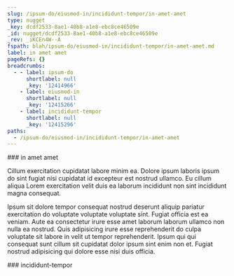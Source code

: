 ```yaml
---
slug: /ipsum-do/eiusmod-in/incididunt-tempor/in-amet-amet
type: nugget
_key: dcdf2533-8ae1-40b8-a1e8-ebc8ce46509e
_id: nugget/dcdf2533-8ae1-40b8-a1e8-ebc8ce46509e
_rev: _iKCEn4W--A
fspath: blah/ipsum-do/eiusmod-in/incididunt-tempor/in-amet-amet.md
label: in amet amet
pageRefs: {}
breadcrumbs:
  - - label: ipsum-do
      shortlabel: null
      _key: '12414966'
    - label: eiusmod-in
      shortlabel: null
      _key: '12415266'
    - label: incididunt-tempor
      shortlabel: null
      _key: '12415296'
paths:
  - /ipsum-do/eiusmod-in/incididunt-tempor/in-amet-amet
---
```


<NuggetArea>
<Nugget slug="/ipsum-do/eiusmod-in/incididunt-tempor/in-amet-amet" type="nugget" _key="dcdf2533-8ae1-40b8-a1e8-ebc8ce46509e" _id="nugget/dcdf2533-8ae1-40b8-a1e8-ebc8ce46509e" _rev="_iKCEn4W--A" fspath="blah/ipsum-do/eiusmod-in/incididunt-tempor/in-amet-amet.md" label="in amet amet" paths="/ipsum-do/eiusmod-in/incididunt-tempor/in-amet-amet">
<NuggetBody>
### in amet amet

Cillum exercitation cupidatat labore minim ea. Dolore ipsum laboris ipsum do sint fugiat nisi cupidatat id excepteur est nostrud ullamco. Eu cillum aliqua Lorem exercitation velit duis ea laborum incididunt non sint incididunt magna consequat.

Ipsum sit dolore tempor consequat nostrud deserunt aliquip pariatur exercitation do voluptate voluptate voluptate sint. Fugiat officia est ea veniam. Aute ea consectetur irure esse amet laborum laborum ullamco non nulla ea nostrud. Quis adipisicing irure esse reprehenderit do culpa voluptate sit labore in velit ut tempor reprehenderit. Ipsum qui qui consequat sunt cillum sit cupidatat dolor ipsum sint enim non et. Fugiat nostrud adipisicing qui dolore esse nisi duis officia.

</NuggetBody>
<Breadcrumbs>
<Crumbs>
<Crumb _key="12414966" label="ipsum-do" /><Crumb _key="12415266" label="eiusmod-in" /><Crumb _key="12415296" label="incididunt-tempor" />
</Crumbs>
</Breadcrumbs>
</Nugget>

<NuggetsInbound>
</NuggetsInbound>
<NuggetsOutbound>
</NuggetsOutbound>
</NuggetArea>
<PassagesInbound>
<Passage direction="inbound" type="passage" _key="12415296" _id="passage/12415296" _rev="_iKCEn4W---" label="incididunt-tempor" passage="incididunt-tempor" fspath="blah/ipsum-do/eiusmod-in/incididunt-tempor" paths="/ipsum-do/eiusmod-in/incididunt-tempor" slug="/ipsum-do/eiusmod-in/incididunt-tempor">
<NuggetBody>
### incididunt-tempor

</NuggetBody>
<Breadcrumbs>
<Crumbs>
<Crumb _key="12414966" label="ipsum-do" /><Crumb _key="12415266" label="eiusmod-in" />
</Crumbs>
</Breadcrumbs>
</Passage>

</PassagesInbound>
<PassagesOutbound>
</PassagesOutbound>